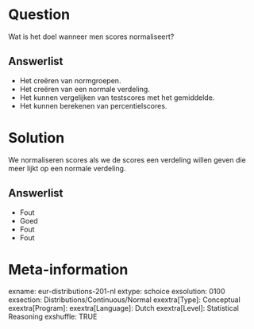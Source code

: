 Question
========
Wat is het doel wanneer men scores normaliseert?

Answerlist
----------
* Het creëren van normgroepen.
* Het creëren van een normale verdeling.
* Het kunnen vergelijken van testscores met het gemiddelde.
* Het kunnen berekenen van percentielscores.


Solution
========
We normaliseren scores als we de scores een verdeling willen geven die meer lijkt op een normale verdeling.

Answerlist
----------
* Fout
* Goed
* Fout
* Fout


Meta-information
================
exname: eur-distributions-201-nl
extype: schoice
exsolution: 0100
exsection: Distributions/Continuous/Normal
exextra[Type]: Conceptual
exextra[Program]: 
exextra[Language]: Dutch
exextra[Level]: Statistical Reasoning
exshuffle: TRUE